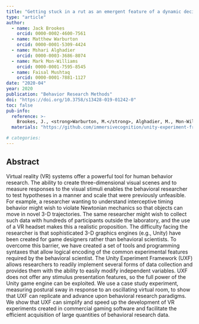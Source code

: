 ```yaml
---
title: "Getting stuck in a rut as an emergent feature of a dynamic decision-making system"
type: "article"
author: 
  - name: Jack Brookes
    orcid: 0000-0002-4600-7561 
  - name: Matthew Warburton
    orcid: 0000-0001-5309-4424
  - name: Mshari Alghadier
    orcid: 0000-0003-3686-8074 
  - name: Mark Mon-Williams
    orcid: 0000-0001-7595-8545
  - name: Faisal Mushtaq
    orcid: 0000-0001-7881-1127
date: "2020-04"
year: 2020
publication: "Behavior Research Methods"
doi: "https://doi.org/10.3758/s13428-019-01242-0"
toc: false
pub-info:
  reference: >-
    Brookes, J., <strong>Warburton, M.</strong>, Alghadier, M., Mon-Williams, M. & Mushtaq, F. (2020). Studying human behavior with virtual reality: The Unity Experiment Framework. <em>Behavior Research Methods, 52</em>, 455-463. doi: <a href="https://doi.org/10.3758/s13428-019-01242-0">10.3758/s13428-019-01242-0</a>
  materials: "https://github.com/immersivecognition/unity-experiment-framework"

# categories:
---
```


## Abstract

Virtual reality (VR) systems offer a powerful tool for human behavior research. The ability to create three-dimensional visual scenes and to measure responses to the visual stimuli enables the behavioral researcher to test hypotheses in a manner and scale that were previously unfeasible. For example, a researcher wanting to understand interceptive timing behavior might wish to violate Newtonian mechanics so that objects can move in novel 3-D trajectories. The same researcher might wish to collect such data with hundreds of participants outside the laboratory, and the use of a VR headset makes this a realistic proposition. The difficulty facing the researcher is that sophisticated 3-D graphics engines (e.g., Unity) have been created for game designers rather than behavioral scientists. To overcome this barrier, we have created a set of tools and programming syntaxes that allow logical encoding of the common experimental features required by the behavioral scientist. The Unity Experiment Framework (UXF) allows researchers to readily implement several forms of data collection and provides them with the ability to easily modify independent variables. UXF does not offer any stimulus presentation features, so the full power of the Unity game engine can be exploited. We use a case study experiment, measuring postural sway in response to an oscillating virtual room, to show that UXF can replicate and advance upon behavioral research paradigms. We show that UXF can simplify and speed up the development of VR experiments created in commercial gaming software and facilitate the efficient acquisition of large quantities of behavioral research data.